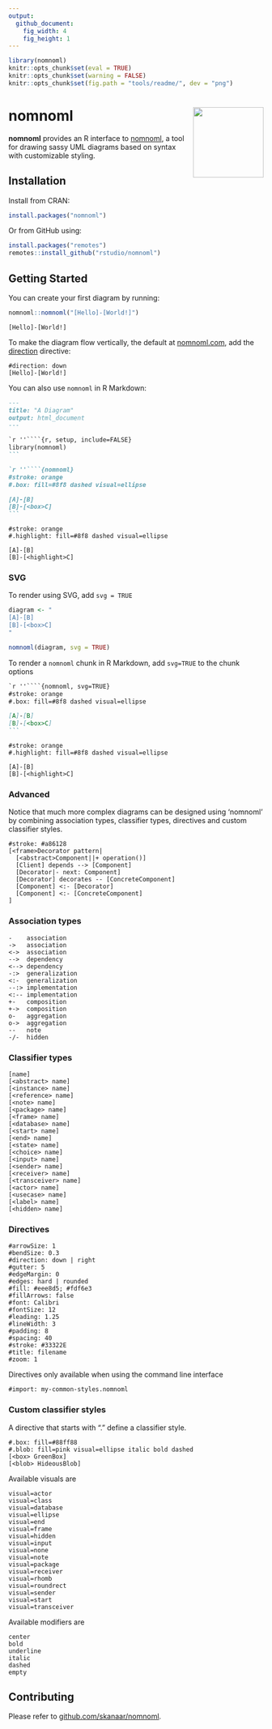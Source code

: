```yaml
---
output:
  github_document:
    fig_width: 4
    fig_height: 1
---
```


```r
library(nomnoml)
knitr::opts_chunk$set(eval = TRUE)
knitr::opts_chunk$set(warning = FALSE)
knitr::opts_chunk$set(fig.path = "tools/readme/", dev = "png")
```

# nomnoml <img src='man/figures/logo.svg' align="right" height="139" />

**nomnoml** provides an R interface to [nomnoml](http://www.nomnoml.com/), a tool for drawing sassy UML diagrams based on syntax with customizable styling.

## Installation

Install from CRAN:

```r
install.packages("nomnoml")
```

Or from GitHub using:

```r
install.packages("remotes")
remotes::install_github("rstudio/nomnoml")
```

## Getting Started

You can create your first diagram by running:

```r
nomnoml::nomnoml("[Hello]-[World!]")
```
```nomnoml
[Hello]-[World!]
```

To make the diagram flow vertically, the default at [nomnoml.com](http://www.nomnoml.com/), add the [direction](https://github.com/rstudio/nomnoml/issues/5) directive:

```nomnoml
#direction: down
[Hello]-[World!]
```

You can also use `nomnoml` in R Markdown:

````markdown
---
title: "A Diagram"
output: html_document
---

`r ''````{r, setup, include=FALSE}
library(nomnoml)
```

`r ''````{nomnoml}
#stroke: orange
#.box: fill=#8f8 dashed visual=ellipse

[A]-[B]
[B]-[<box>C]
```
````

```nomnoml
#stroke: orange
#.highlight: fill=#8f8 dashed visual=ellipse

[A]-[B]
[B]-[<highlight>C]
```

### SVG

To render using SVG, add `svg = TRUE`


```r
diagram <- "
[A]-[B]
[B]-[<box>C]
"

nomnoml(diagram, svg = TRUE)
```


To render a `nomnoml` chunk in R Markdown, add `svg=TRUE` to the chunk options


````markdown
`r ''````{nomnoml, svg=TRUE}
#stroke: orange
#.box: fill=#8f8 dashed visual=ellipse

[A]-[B]
[B]-[<box>C]
```
````


```nomnoml
#stroke: orange
#.highlight: fill=#8f8 dashed visual=ellipse

[A]-[B]
[B]-[<highlight>C]
```


### Advanced

Notice that much more complex diagrams can be designed using 'nomnoml' by
combining association types, classifier types, directives and custom 
classifier styles.

```nomnoml
#stroke: #a86128
[<frame>Decorator pattern|
  [<abstract>Component||+ operation()]
  [Client] depends --> [Component]
  [Decorator|- next: Component]
  [Decorator] decorates -- [ConcreteComponent]
  [Component] <:- [Decorator]
  [Component] <:- [ConcreteComponent]
]
```

### Association types

    -    association
    ->   association
    <->  association
    -->  dependency
    <--> dependency
    -:>  generalization
    <:-  generalization
    --:> implementation
    <:-- implementation
    +-   composition
    +->  composition
    o-   aggregation
    o->  aggregation
    --   note
    -/-  hidden

### Classifier types

    [name]
    [<abstract> name]
    [<instance> name]
    [<reference> name]
    [<note> name]
    [<package> name]
    [<frame> name]
    [<database> name]
    [<start> name]
    [<end> name]
    [<state> name]
    [<choice> name]
    [<input> name]
    [<sender> name]
    [<receiver> name]
    [<transceiver> name]
    [<actor> name]
    [<usecase> name]
    [<label> name]
    [<hidden> name]

### Directives

    #arrowSize: 1
    #bendSize: 0.3
    #direction: down | right
    #gutter: 5
    #edgeMargin: 0
    #edges: hard | rounded
    #fill: #eee8d5; #fdf6e3
    #fillArrows: false
    #font: Calibri
    #fontSize: 12
    #leading: 1.25
    #lineWidth: 3
    #padding: 8
    #spacing: 40
    #stroke: #33322E
    #title: filename
    #zoom: 1

Directives only available when using the command line interface

    #import: my-common-styles.nomnoml

### Custom classifier styles

A directive that starts with "." define a classifier style.

    #.box: fill=#88ff88
    #.blob: fill=pink visual=ellipse italic bold dashed
    [<box> GreenBox]
    [<blob> HideousBlob]

Available visuals are

    visual=actor
    visual=class
    visual=database
    visual=ellipse
    visual=end
    visual=frame
    visual=hidden
    visual=input
    visual=none
    visual=note
    visual=package
    visual=receiver
    visual=rhomb
    visual=roundrect
    visual=sender
    visual=start
    visual=transceiver

Available modifiers are

    center
    bold
    underline
    italic
    dashed
    empty

## Contributing

Please refer to [github.com/skanaar/nomnoml](https://github.com/skanaar/nomnoml).
